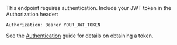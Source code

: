 <Warning>
This endpoint requires authentication. Include your JWT token in the Authorization header:

```
Authorization: Bearer YOUR_JWT_TOKEN
```

See the [Authentication](/api-reference/authentication) guide for details on obtaining a token.
</Warning>
